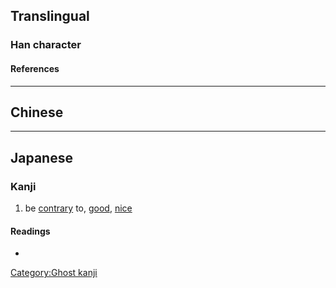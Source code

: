 {{also|烋}}
{{character info}}
==Translingual==

===Han character===
{{Han char|rn=61|rad=心|as=06|sn=10|four=|canj=ODP,XODP|ids=⿱休心}}

====References====
{{Han ref|kx=0386.161|hdz=42291.021|uh=6077}}

----

==Chinese==
{{zh-see|恘|v}}

----

==Japanese==

===Kanji===
{{ja-kanji|grade=|rs=心06}}

# be [[contrary]] to, [[good]], [[nice]]

====Readings====
* {{ja-readings
|goon=く
|kanon=きゅう
|kun=やす (yasu), よし (yoshi)}}

[[Category:Ghost kanji]]